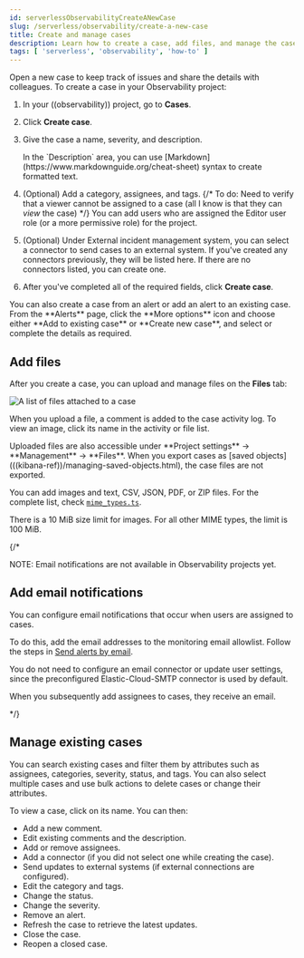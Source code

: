 ```yaml
---
id: serverlessObservabilityCreateANewCase
slug: /serverless/observability/create-a-new-case
title: Create and manage cases
description: Learn how to create a case, add files, and manage the case over time.
tags: [ 'serverless', 'observability', 'how-to' ]
---
```


<p><DocBadge template="technical preview" /></p>


<Roles role="Editor" goal="create and manage cases" />

Open a new case to keep track of issues and share the details with colleagues.
To create a case in your Observability project:

1. In your ((observability)) project, go to **Cases**.
1. Click **Create case**.
1. Give the case a name, severity, and description.

    <DocCallOut title="Tip">
    In the `Description` area, you can use
    [Markdown](https://www.markdownguide.org/cheat-sheet) syntax to create formatted text.
    </DocCallOut>

1. (Optional) Add a category, assignees, and tags.
    {/* To do: Need to verify that a viewer cannot be assigned to a case
    (all I know is that they can _view_ the case) */}
    You can add users who are assigned the Editor user role (or a more permissive role) for the project.

1. (Optional) Under External incident management system, you can select a connector to send cases to an external system.
    If you've created any connectors previously, they will be listed here.
    If there are no connectors listed, you can <DocLink id="serverlessObservabilitySendCasesToAnExternalSystem">create one</DocLink>.

1. After you've completed all of the required fields, click **Create case**.

<DocCallOut title="Tip">
You can also create a case from an alert or add an alert to an existing case. From the **Alerts** page, click the **More options** <DocIcon type="boxesHorizontal" title="More actions" /> icon and choose either **Add to existing case** or **Create new case**, and select or complete the details as required.
</DocCallOut>

## Add files

After you create a case, you can upload and manage files on the **Files** tab:

![A list of files attached to a case](../images/cases-files-tab.png)

When you upload a file, a comment is added to the case activity log.
To view an image, click its name in the activity or file list.

<DocCallOut title="Note">
Uploaded files are also accessible under **Project settings** → **Management** → **Files**.
When you export cases as [saved objects](((kibana-ref))/managing-saved-objects.html), the case files are not exported.
</DocCallOut>

You can add images and text, CSV, JSON, PDF, or ZIP files.
For the complete list, check [`mime_types.ts`](https://github.com/elastic/kibana/blob/main/x-pack/plugins/cases/common/constants/mime_types.ts).

<DocCallOut title="File size limits">
There is a 10 MiB size limit for images. For all other MIME types, the limit is 100 MiB.
</DocCallOut>

{/*

NOTE: Email notifications are not available in Observability projects yet.

## Add email notifications

You can configure email notifications that occur when users are assigned to
cases.

To do this, add the email addresses to the monitoring email allowlist.
Follow the steps in [Send alerts by email](((cloud))/ec-watcher.html#ec-watcher-allowlist).

You do not need to configure an email connector or update
user settings, since the preconfigured Elastic-Cloud-SMTP connector is
used by default.

When you subsequently add assignees to cases, they receive an email.

*/}

## Manage existing cases

You can search existing cases and filter them by attributes such as assignees,
categories, severity, status, and tags. You can also select multiple cases and use bulk
actions to delete cases or change their attributes.

To view a case, click on its name. You can then:

* Add a new comment.
* Edit existing comments and the description.
* Add or remove assignees.
* Add a <DocLink id="serverlessObservabilitySendCasesToAnExternalSystem">connector</DocLink> (if you did not select one while creating the case).
* Send updates to external systems (if external connections are configured).
* Edit the category and tags.
* Change the status.
* Change the severity.
* Remove an alert.
* Refresh the case to retrieve the latest updates.
* Close the case.
* Reopen a closed case.

